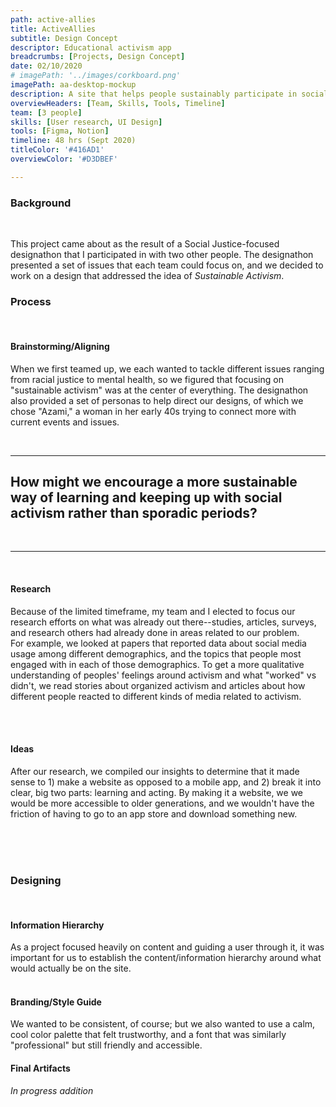 ```yaml
---
path: active-allies
title: ActiveAllies
subtitle: Design Concept
descriptor: Educational activism app
breadcrumbs: [Projects, Design Concept]
date: 02/10/2020
# imagePath: '../images/corkboard.png'
imagePath: aa-desktop-mockup
description: A site that helps people sustainably participate in social activism by encouraging a cycle of learning and taking action
overviewHeaders: [Team, Skills, Tools, Timeline]
team: [3 people]
skills: [User research, UI Design]
tools: [Figma, Notion]
timeline: 48 hrs (Sept 2020)
titleColor: '#416AD1'
overviewColor: '#D3DBEF'

---
```




### Background
<br />

This project came about as the result of a Social Justice-focused designathon that I participated in with two other people. The designathon presented a set of issues that each 
team could focus on, and we decided to work on a design that addressed the idea of _Sustainable Activism_.
<br />

### Process

<br />

#### Brainstorming/Aligning
When we first teamed up, we each wanted to tackle different issues ranging from racial justice to mental health, so we figured that focusing on "sustainable activism" was at the center of everything. The designathon also provided a set of personas to help direct our designs, of which we chose "Azami," a woman in her early 40s trying to connect more with current events and issues.

<br />

---

<h2 style={{ lineHeight: '1.2em', color: '#416AD1' }}>
  <span style={{ color: '#000' }}>How might we </span>
  encourage a more sustainable way of learning and keeping up with social activism rather than sporadic periods?
</h2>
<br />


---
<br />

#### Research

Because of the limited timeframe, my team and I elected to focus our research efforts on what
was already out there--studies, articles, surveys, and research others had already done in 
areas related to our problem.
<br />
For example, we looked at papers that reported data about social media usage among different demographics, and the topics that people most engaged with in each of those demographics. To get a more qualitative understanding of peoples' feelings around activism and what "worked" vs didn't, we read stories about organized activism and articles about how different people reacted to different kinds of media related to activism.

<br />
<br />

#### Ideas

After our research, we compiled our insights to determine that it made sense to 1) make a website as opposed to a mobile app, and 2) break it into clear, big two parts: learning and acting. By making it a website, we we would be more accessible to older generations, and we wouldn't have the friction of having to go to an app store and download something new. 

<br />
<div style={{ maxWidth: 300, alignSelf: 'center' }}>
  <CustomImage src="learn_act.png"  alt="learn and act cycle"/>
</div>
<br />

<br />

### Designing

<br />

#### Information Hierarchy
As a project focused heavily on content and guiding a user through it, it was important for us to establish the content/information hierarchy around what would actually be on the site.
<br />
  <CustomImage src="aa_info_diagram.png" alt="info hierarchy diagram"/>
<br />

#### Branding/Style Guide
We wanted to be consistent, of course; but we also wanted to use a calm, cool color palette that felt trustworthy, and a font that was
similarly "professional" but still friendly and accessible.

<div style={{ width: 500, display: 'flex', flexDirection: 'row', justifyContent: 'space-around'}}>
  <CustomImage src="aa_colors.png"  alt="color palette"/>
  <div style={{ maxHeight: 300, maxWidth: 200 }}>
    <CustomImage src="aa_typography.png"  alt="typography"/>
  </div>
</div>

#### Final Artifacts

_In progress addition_